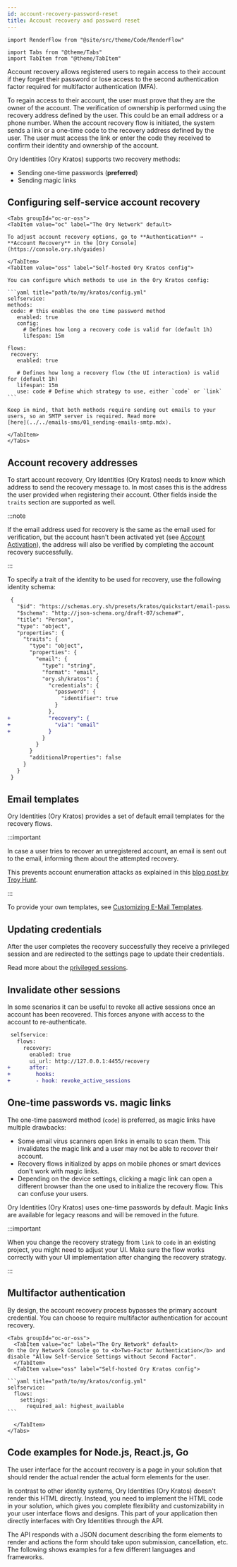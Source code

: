 ```yaml
---
id: account-recovery-password-reset
title: Account recovery and password reset
---
```


```mdx-code-block
import RenderFlow from "@site/src/theme/Code/RenderFlow"

import Tabs from "@theme/Tabs"
import TabItem from "@theme/TabItem"
```

Account recovery allows registered users to regain access to their account if they forget their password or lose access to the
second authentication factor required for multifactor authentication (MFA).

To regain access to their account, the user must prove that they are the owner of the account. The verification of ownership is
performed using the recovery address defined by the user. This could be an email address or a phone number. When the account
recovery flow is initiated, the system sends a link or a one-time code to the recovery address defined by the user. The user must
access the link or enter the code they received to confirm their identity and ownership of the account.

Ory Identities (Ory Kratos) supports two recovery methods:

- Sending one-time passwords (**preferred**)
- Sending magic links

## Configuring self-service account recovery

````mdx-code-block
<Tabs groupId="oc-or-oss">
<TabItem value="oc" label="The Ory Network" default>

To adjust account recovery options, go to **Authentication** → **Account Recovery** in the [Ory Console](https://console.ory.sh/guides)

</TabItem>
<TabItem value="oss" label="Self-hosted Ory Kratos config">

You can configure which methods to use in the Ory Kratos config:

```yaml title="path/to/my/kratos/config.yml"
selfservice:
methods:
 code: # this enables the one time password method
   enabled: true
   config:
     # Defines how long a recovery code is valid for (default 1h)
     lifespan: 15m

flows:
 recovery:
   enabled: true

   # Defines how long a recovery flow (the UI interaction) is valid for (default 1h)
   lifespan: 15m
   use: code # Define which strategy to use, either `code` or `link`
```

Keep in mind, that both methods require sending out emails to your users, so an SMTP server is required. Read more
[here](../../emails-sms/01_sending-emails-smtp.mdx).

</TabItem>
</Tabs>
````

## Account recovery addresses

To start account recovery, Ory Identities (Ory Kratos) needs to know which address to send the recovery message to. In most cases
this is the address the user provided when registering their account. Other fields inside the `traits` section are supported as
well.

:::note

If the email address used for recovery is the same as the email used for verification, but the account hasn't been activated yet
(see [Account Activation](./verify-email-account-activation.mdx)), the address will also be verified by completing the account
recovery successfully.

:::

To specify a trait of the identity to be used for recovery, use the following identity schema:

```diff
 {
   "$id": "https://schemas.ory.sh/presets/kratos/quickstart/email-password/identity.schema.json",
   "$schema": "http://json-schema.org/draft-07/schema#",
   "title": "Person",
   "type": "object",
   "properties": {
     "traits": {
       "type": "object",
       "properties": {
         "email": {
           "type": "string",
           "format": "email",
           "ory.sh/kratos": {
             "credentials": {
               "password": {
                 "identifier": true
               }
             },
+            "recovery": {
+              "via": "email"
+            }
           }
         }
       }
       "additionalProperties": false
     }
   }
 }
```

## Email templates

Ory Identities (Ory Kratos) provides a set of default email templates for the recovery flows.

:::important

In case a user tries to recover an unregistered account, an email is sent out to the email, informing them about the attempted
recovery.

This prevents account enumeration attacks as explained in this
[blog post by Troy Hunt](https://www.troyhunt.com/website-enumeration-insanity-how-our-personal-data-is-leaked/).

:::

To provide your own templates, see [Customizing E-Mail Templates](../../emails-sms/custom-email-templates).

## Updating credentials

After the user completes the recovery successfully they receive a privileged session and are redirected to the settings page to
update their credentials.

Read more about the [privileged sessions](../../session-management/01_overview.mdx#privileged-sessions).

## Invalidate other sessions

In some scenarios it can be useful to revoke all active sessions once an account has been recovered. This forces anyone with
access to the account to re-authenticate.

```diff
 selfservice:
   flows:
     recovery:
       enabled: true
       ui_url: http://127.0.0.1:4455/recovery
+      after:
+        hooks:
+        - hook: revoke_active_sessions
```

## One-time passwords vs. magic links

The one-time password method (`code`) is preferred, as magic links have multiple drawbacks:

- Some email virus scanners open links in emails to scan them. This invalidates the magic link and a user may not be able to
  recover their account.
- Recovery flows initialized by apps on mobile phones or smart devices don't work with magic links.
- Depending on the device settings, clicking a magic link can open a different browser than the one used to initialize the
  recovery flow. This can confuse your users.

Ory Identities (Ory Kratos) uses one-time passwords by default. Magic links are available for legacy reasons and will be removed
in the future.

:::important

When you change the recovery strategy from `link` to `code` in an existing project, you might need to adjust your UI. Make sure
the flow works correctly with your UI implementation after changing the recovery strategy.

:::

## Multifactor authentication

By design, the account recovery process bypasses the primary account credential. You can choose to require multifactor
authentication for account recovery.

````mdx-code-block
<Tabs groupId="oc-or-oss">
  <TabItem value="oc" label="The Ory Network" default>
On the Ory Network Console go to <b>Two-Factor Authentication</b> and disable "Allow Self-Service Settings without Second Factor".
  </TabItem>
  <TabItem value="oss" label="Self-hosted Ory Kratos config">

```yaml title="path/to/my/kratos/config.yml"
selfservice:
  flows:
    settings:
      required_aal: highest_available
```

  </TabItem>
</Tabs>
````

## Code examples for Node.js, React.js, Go

The user interface for the account recovery is a page in your solution that should render the actual render the actual form
elements for the user.

In contrast to other identity systems, Ory Identities (Ory Kratos) doesn't render this HTML directly. Instead, you need to
implement the HTML code in your solution, which gives you complete flexibility and customizability in your user interface flows
and designs. This part of your application then directly interfaces with Ory Identities through the API.

The API responds with a JSON document describing the form elements to render and actions the form should take upon submission,
cancellation, etc. The following shows examples for a few different languages and frameworks.

<RenderFlow flow="recovery" />
